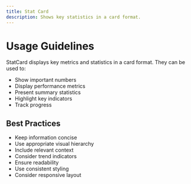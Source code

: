 ```yaml
---
title: Stat Card
description: Shows key statistics in a card format.
---
```


# Usage Guidelines

StatCard displays key metrics and statistics in a card format. They can be used to:
- Show important numbers
- Display performance metrics
- Present summary statistics
- Highlight key indicators
- Track progress

## Best Practices
- Keep information concise
- Use appropriate visual hierarchy
- Include relevant context
- Consider trend indicators
- Ensure readability
- Use consistent styling
- Consider responsive layout 